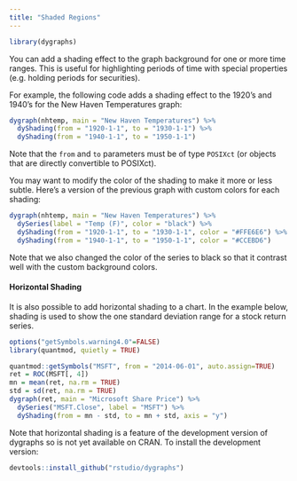 ```yaml
---
title: "Shaded Regions"
---
```


```r
library(dygraphs)
```

You can add a shading effect to the graph background for one or more time ranges. This is useful for highlighting periods of time with special properties (e.g. holding periods for securities).

For example, the following code adds a shading effect to the 1920's and 1940's for the New Haven Temperatures graph:


```r
dygraph(nhtemp, main = "New Haven Temperatures") %>% 
  dyShading(from = "1920-1-1", to = "1930-1-1") %>%
  dyShading(from = "1940-1-1", to = "1950-1-1")
```

Note that the `from` and `to` parameters must be of type `POSIXct` (or objects that are directly convertible to POSIXct).

You may want to modify the color of the shading to make it more or less subtle. Here's a version of the previous graph with custom colors for each shading:

```r
dygraph(nhtemp, main = "New Haven Temperatures") %>% 
  dySeries(label = "Temp (F)", color = "black") %>%
  dyShading(from = "1920-1-1", to = "1930-1-1", color = "#FFE6E6") %>%
  dyShading(from = "1940-1-1", to = "1950-1-1", color = "#CCEBD6")
```

Note that we also changed the color of the series to black so that it contrast well with the custom background colors.

#### Horizontal Shading

It is also possible to add horizontal shading to a chart. In the example below,
shading is used to show the one standard deviation range for a stock return 
series.

```r
options("getSymbols.warning4.0"=FALSE)
library(quantmod, quietly = TRUE)
```

```r
quantmod::getSymbols("MSFT", from = "2014-06-01", auto.assign=TRUE)
ret = ROC(MSFT[, 4])
mn = mean(ret, na.rm = TRUE)
std = sd(ret, na.rm = TRUE)
dygraph(ret, main = "Microsoft Share Price") %>% 
  dySeries("MSFT.Close", label = "MSFT") %>%
  dyShading(from = mn - std, to = mn + std, axis = "y")
```

Note that horizontal shading is a feature of the development version of dygraphs so is not yet available on CRAN. To install the development version:

```r
devtools::install_github("rstudio/dygraphs")
```




